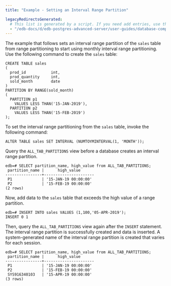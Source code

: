 ```yaml
---
title: "Example - Setting an Interval Range Partition"

legacyRedirectsGenerated:
  # This list is generated by a script. If you need add entries, use the `legacyRedirects` key.
  - "/edb-docs/d/edb-postgres-advanced-server/user-guides/database-compatibility-table-partitioning-guide/13/example_setting_an_interval_range_partition.html"
---
```


<div id="example_setting_an_interval_range_partition" class="registered_link"></div>

The example that follows sets an interval range partition of the `sales` table from range partitioning to start using monthly interval range partitioning. Use the following command to create the `sales` table:

```text
CREATE TABLE sales
(
  prod_id           int,
  prod_quantity     int,
  sold_month        date
)
PARTITION BY RANGE(sold_month)
(
  PARTITION p1
    VALUES LESS THAN('15-JAN-2019'),
  PARTITION p2
    VALUES LESS THAN('15-FEB-2019')
);
```

To set the interval range partitioning from the `sales` table, invoke the following command:

```text
ALTER TABLE sales SET INTERVAL (NUMTOYMINTERVAL(1, 'MONTH'));
```

Query the `ALL_TAB_PARTITIONS` view before a database creates an interval range partition.

```text
edb=# SELECT partition_name, high_value from ALL_TAB_PARTITIONS;
 partition_name |      high_value
----------------+----------------------
 P1             | '15-JAN-19 00:00:00'
 P2             | '15-FEB-19 00:00:00'
(2 rows)
```

Now, add data to the `sales` table that exceeds the high value of a range partition.

```text
edb=# INSERT INTO sales VALUES (1,100,'05-APR-2019');
INSERT 0 1
```

Then, query the `ALL_TAB_PARTITIONS` view again after the `INSERT` statement. The interval range partition is successfully created and data is inserted. A system-generated name of the interval range partition is created that varies for each session.

```text
edb=# SELECT partition_name, high_value from ALL_TAB_PARTITIONS;
 partition_name |      high_value
----------------+----------------------
 P1             | '15-JAN-19 00:00:00'
 P2             | '15-FEB-19 00:00:00'
 SYS916340103   | '15-APR-19 00:00:00'
(3 rows)
```
